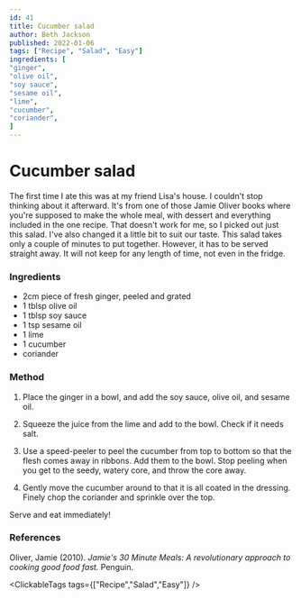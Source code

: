 ```yaml
---
id: 41
title: Cucumber salad
author: Beth Jackson
published: 2022-01-06
tags: ["Recipe", "Salad", "Easy"]
ingredients: [
"ginger",
"olive oil",
"soy sauce",
"sesame oil",
"lime",
"cucumber",
"coriander",
]
---
```


# Cucumber salad

<BlogTextWrapper>

The first time I ate this was at my friend Lisa's house. I couldn't stop thinking about it afterward. It's from one of those Jamie Oliver books where you're supposed to make the whole meal, with dessert and everything included in the one recipe. That doesn't work for me, so I picked out just this salad. I've also changed it a little bit to suit our taste. This salad takes only a couple of minutes to put together. However, it has to be served straight away. It will not keep for any length of time, not even in the fridge.

</BlogTextWrapper>

<BlogTextWrapper>

### Ingredients

- 2cm piece of fresh ginger, peeled and grated
- 1 tblsp olive oil
- 1 tblsp soy sauce
- 1 tsp sesame oil
- 1 lime
- 1 cucumber
- coriander

</BlogTextWrapper>

<BlogTextWrapper>

### Method

1. Place the ginger in a bowl, and add the soy sauce, olive oil, and sesame oil.

2. Squeeze the juice from the lime and add to the bowl. Check if it needs salt.

3. Use a speed-peeler to peel the cucumber from top to bottom so that the flesh comes away in ribbons. Add them to the bowl. Stop peeling when you get to the seedy, watery core, and throw the core away.

4. Gently move the cucumber around to that it is all coated in the dressing. Finely chop the coriander and sprinkle over the top.

Serve and eat immediately!

</BlogTextWrapper>

<BlogTextWrapper>

### References

Oliver, Jamie (2010). _Jamie's 30 Minute Meals: A revolutionary approach to cooking good food fast._ Penguin.

</BlogTextWrapper>

<ClickableTags tags={["Recipe","Salad","Easy"]} />
